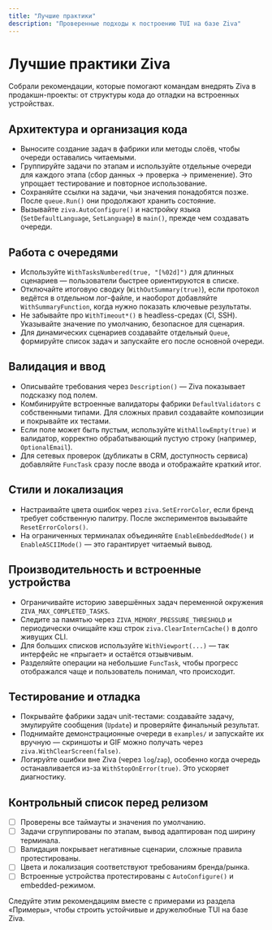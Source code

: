 ```yaml
---
title: "Лучшие практики"
description: "Проверенные подходы к построению TUI на базе Ziva"
---
```


# Лучшие практики Ziva

Собрали рекомендации, которые помогают командам внедрять Ziva в продакшн-проекты: от структуры кода до отладки на встроенных устройствах.

## Архитектура и организация кода

- Выносите создание задач в фабрики или методы слоёв, чтобы очереди оставались читаемыми.
- Группируйте задачи по этапам и используйте отдельные очереди для каждого этапа (сбор данных → проверка → применение). Это упрощает тестирование и повторное использование.
- Сохраняйте ссылки на задачи, чьи значения понадобятся позже. После `queue.Run()` они продолжают хранить состояние.
- Вызывайте `ziva.AutoConfigure()` и настройку языка (`SetDefaultLanguage`, `SetLanguage`) в `main()`, прежде чем создавать очереди.

## Работа с очередями

- Используйте `WithTasksNumbered(true, "[%02d]")` для длинных сценариев — пользователи быстрее ориентируются в списке.
- Отключайте итоговую сводку (`WithOutSummary(true)`), если протокол ведётся в отдельном лог-файле, и наоборот добавляйте `WithSummaryFunction`, когда нужно показать ключевые результаты.
- Не забывайте про `WithTimeout*()` в headless-средах (CI, SSH). Указывайте значение по умолчанию, безопасное для сценария.
- Для динамических сценариев создавайте отдельный `Queue`, формируйте список задач и запускайте его после основной очереди.

## Валидация и ввод

- Описывайте требования через `Description()` — Ziva показывает подсказку под полем.
- Комбинируйте встроенные валидаторы фабрики `DefaultValidators` с собственными типами. Для сложных правил создавайте композиции и покрывайте их тестами.
- Если поле может быть пустым, используйте `WithAllowEmpty(true)` и валидатор, корректно обрабатывающий пустую строку (например, `OptionalEmail`).
- Для сетевых проверок (дубликаты в CRM, доступность сервиса) добавляйте `FuncTask` сразу после ввода и отображайте краткий итог.

## Стили и локализация

- Настраивайте цвета ошибок через `ziva.SetErrorColor`, если бренд требует собственную палитру. После экспериментов вызывайте `ResetErrorColors()`.
- На ограниченных терминалах объединяйте `EnableEmbeddedMode()` и `EnableASCIIMode()` — это гарантирует читаемый вывод.

## Производительность и встроенные устройства

- Ограничивайте историю завершённых задач переменной окружения `ZIVA_MAX_COMPLETED_TASKS`.
- Следите за памятью через `ZIVA_MEMORY_PRESSURE_THRESHOLD` и периодически очищайте кэш строк `ziva.ClearInternCache()` в долго живущих CLI.
- Для больших списков используйте `WithViewport(...)` — так интерфейс не «прыгает» и остаётся отзывчивым.
- Разделяйте операции на небольшие `FuncTask`, чтобы прогресс отображался чаще и пользователь понимал, что происходит.

## Тестирование и отладка

- Покрывайте фабрики задач unit-тестами: создавайте задачу, эмулируйте сообщения (`Update`) и проверяйте финальный результат.
- Поднимайте демонстрационные очереди в `examples/` и запускайте их вручную — скриншоты и GIF можно получать через `ziva.WithClearScreen(false)`.
- Логируйте ошибки вне Ziva (через `log`/`zap`), особенно когда очередь останавливается из-за `WithStopOnError(true)`. Это ускоряет диагностику.

## Контрольный список перед релизом

- [ ] Проверены все таймауты и значения по умолчанию.
- [ ] Задачи сгруппированы по этапам, вывод адаптирован под ширину терминала.
- [ ] Валидация покрывает негативные сценарии, сложные правила протестированы.
- [ ] Цвета и локализация соответствуют требованиям бренда/рынка.
- [ ] Встроенные устройства протестированы с `AutoConfigure()` и embedded-режимом.

Следуйте этим рекомендациям вместе с примерами из раздела «Примеры», чтобы строить устойчивые и дружелюбные TUI на базе Ziva.
